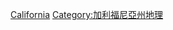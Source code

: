 {{Commonscat|Rivers of California}}

[[Category:美國各州河流|California]]
[[Category:加利福尼亞州地理|Category:加利福尼亞州地理]]